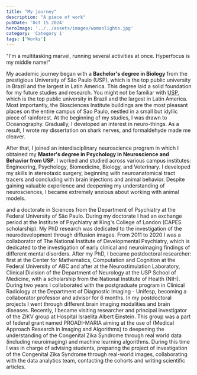 ```yaml
---
title: "My journey"
description: "A piece of work"
pubDate: 'Oct 15 2024'
heroImage: '../../assets/images/womanlights.jpg'
category: 'Category 1'
tags: ['Works']
---
```



"I'm a multitasking marvel, running several activities at once. Hyperfocus is my middle name!"

My academic journey began with a **Bachelor's degree in Biology** from the prestigious University of São Paulo (USP), which is the top public university in Brazil and the largest in Latin America. This degree laid a solid foundation for my future studies and research. You might not be familiar with [USP](https://www5.usp.br/english/institutional/), which is the top public university in Brazil and the largest in Latin America. Most importantly, the Biosciences Institute buildings are the most pleasant places on the entire campus of Sao Paulo, nestled in a small but idyllic piece of rainforest. At the beginning of my studies, I was drawn to Oceanography. Gradually, I developed an interest in neuro-things. As a result, I wrote my dissertation on shark nerves, and formaldehyde made me cleaver.

After that, I joined an interdisciplinary neuroscience program in which I obtained my **Master's degree in Psychology in Neuroscience and Behavior from USP**. I worked and studied across various campus institutes: Engineering, Psychology, Biomedicine, Biology, and Veterinary. I developed my skills in stereotaxic surgery, beginning with neuroanatomical tract tracers and concluding with brain injections and animal behavior. Despite gaining valuable experience and deepening my understanding of neurosciences, I became extremely anxious about working with animal models.


and a doctorate in Sciences from the Department of Psychiatry at the Federal University of São Paulo. During my doctorate I had an exchange period at the Institute of Psychiatry at King's College of London (CAPES scholarship). My PhD research was dedicated to the investigation of the neurodevelopment through diffusion images. From 2011 to 2020 I was a collaborator of The National Institute of Developmental Psychiatry, which is dedicated to the investigation of early clinical and neuroimaging findings of different mental disorders. After my PhD, I became postdoctoral researcher: first at the Center for Mathematics, Computation and Cognition at the Federal University of ABC and after at the Neurostimulation Laboratory, Clinical Division of the Department of Neurology at the USP School of Medicine, with a scholarship from the National Institute of Health (NIH). During two years I collaborated with the postgraduate program in Clinical Radiology at the Department of Diagnostic Imaging - Unifesp, becoming a collaborator professor and advisor for 6 months. In my postdoctoral projects I went through different brain imaging modalities and brain diseases. Recently, I became visiting researcher and principal investigator of the ZIKV group at Hospital Israelita Albert Einstein. This group was a part of federal grant named PROADI-MARIA aiming at the use of (Medical Approach Research in Imaging and Algorithms) to deepening the understanding of the Congenital Zika Syndrome through real world data (including neuroimaging) and machine learning algorithms. During this time I was in charge of advising students, preparing the project of investigation of the Congenital Zika Syndrome through real-world images, collaborating with the data analytics team, contacting the cohorts and writing scientific articles.
